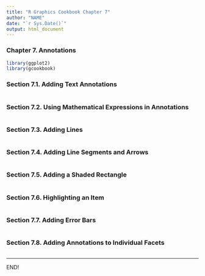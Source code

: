 ```yaml
---
title: "R Graphics Cookbook Chapter 7"
author: "NAME"
date: "`r Sys.Date()`"
output: html_document
---
```


### Chapter 7. Annotations

```r
library(ggplot2)
library(gcookbook)
```

### Section 7.1. Adding Text Annotations

```r
 
```

### Section 7.2. Using Mathematical Expressions in Annotations

```r

```

### Section 7.3. Adding Lines

```r

```

### Section 7.4. Adding Line Segments and Arrows

```r
 
```

### Section 7.5. Adding a Shaded Rectangle

```r

```

### Section 7.6. Highlighting an Item

```r

```

### Section 7.7. Adding Error Bars

```r

```

### Section 7.8. Adding Annotations to Individual Facets

```r

```


<hr>
END!
